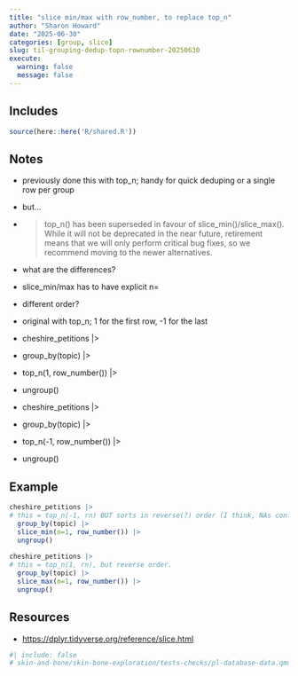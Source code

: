 ```yaml
---
title: "slice min/max with row_number, to replace top_n"
author: "Sharon Howard"
date: "2025-06-30"
categories: [group, slice]
slug: til-grouping-dedup-topn-rownumber-20250630
execute:
  warning: false
  message: false
---
```


## Includes

```r
source(here::here('R/shared.R'))
```

## Notes

-  previously done this with top_n; handy for quick deduping or a single row per group 
-  but... 
-  > top_n() has been superseded in favour of slice_min()/slice_max(). While it will not be deprecated in the near future, retirement means that we will only perform critical bug fixes, so we recommend moving to the newer alternatives. 
 
-  what are the differences? 
-  slice_min/max has to have explicit n=  
-  different order? 
 
-  original with top_n; 1 for the first row, -1 for the last 
-  cheshire_petitions |> 
-    group_by(topic) |> 
-    top_n(1, row_number()) |> 
-    ungroup() 
-  cheshire_petitions |> 
-    group_by(topic) |> 
-    top_n(-1, row_number()) |> 
-    ungroup() 
 
 




## Example

```r
cheshire_petitions |> 
# this = top_n(-1, rn) BUT sorts in reverse(?) order (I think, NAs confound things a bit) 
  group_by(topic) |> 
  slice_min(n=1, row_number()) |> 
  ungroup() 
 
cheshire_petitions |> 
# this = top_n(1, rn), but reverse order. 
  group_by(topic) |> 
  slice_max(n=1, row_number()) |> 
  ungroup() 

```


## Resources

* [https://dplyr.tidyverse.org/reference/slice.html](https://dplyr.tidyverse.org/reference/slice.html)

```r
#| include: false
# skin-and-bone/skin-bone-exploration/tests-checks/pl-database-data.qmd:451:  
 

```
